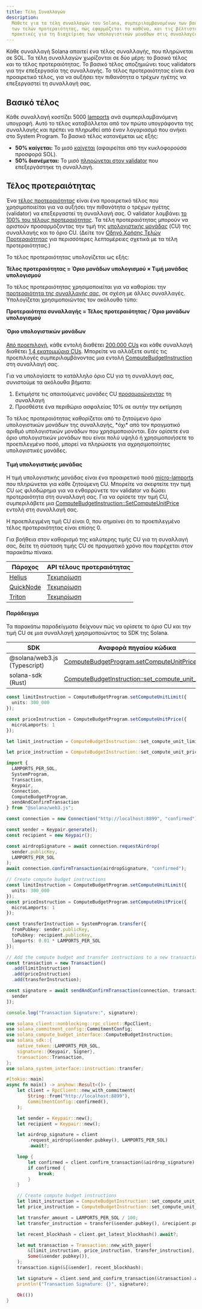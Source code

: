 ```yaml
---
title: Τέλη Συναλλαγών
description:
  Μάθετε για τα τέλη συναλλαγών του Solana, συμπεριλαμβανομένων των βασικών και
  των τελών προτεραιότητας, πώς εφαρμόζεται το καθένα, και τις βέλτιστες
  πρακτικές για τη διαχείριση των υπολογιστικών μονάδων στις συναλλαγές σας.
---
```


Κάθε συναλλαγή Solana απαιτεί ένα τέλος συναλλαγής, που πληρώνεται σε SOL. Τα
τέλη συναλλαγών χωρίζονται σε δύο μέρη: το βασικό τέλος και το τέλος
προτεραιότητας. Το βασικό τέλος αποζημιώνει τους validators για την επεξεργασία
της συναλλαγής. Το τέλος προτεραιότητας είναι ένα προαιρετικό τέλος, για να
αυξήσει την πιθανότητα ο τρέχων ηγέτης να επεξεργαστεί τη συναλλαγή σας.

## Βασικό τέλος

Κάθε συναλλαγή κοστίζει 5000 [lamports](/docs/references/terminology#lamport)
ανά συμπεριλαμβανόμενη υπογραφή. Αυτό το τέλος καταβάλλεται από τον πρώτο
υπογράφοντα της συναλλαγής και πρέπει να πληρωθεί από έναν λογαριασμό που ανήκει
στο System Program. Το βασικό τέλος κατανέμεται ως εξής:

- **50% καίγεται:** Το μισό
  [καίγεται](https://github.com/anza-xyz/agave/blob/v2.1.13/sdk/fee-calculator/src/lib.rs#L70)
  (αφαιρείται από την κυκλοφορούσα προσφορά SOL).
- **50% διανέμεται:** Το μισό
  [πληρώνεται στον validator](https://github.com/anza-xyz/agave/blob/e621336acad4f5d6e5b860eaa1b074b01c99253c/runtime/src/bank/fee_distribution.rs#L58-L62)
  που επεξεργάστηκε τη συναλλαγή.

## Τέλος προτεραιότητας

Ένα
[τέλος προτεραιότητας](https://github.com/anza-xyz/agave/blob/v2.2.14/compute-budget/src/compute_budget_limits.rs#L47-L48)
είναι ένα προαιρετικό τέλος που χρησιμοποιείται για να αυξήσει την πιθανότητα ο
τρέχων ηγέτης (validator) να επεξεργαστεί τη συναλλαγή σας. Ο validator λαμβάνει
[το 100% του τέλους προτεραιότητας](https://github.com/solana-foundation/solana-improvement-documents/blob/main/proposals/0096-reward-collected-priority-fee-in-entirety.md).
Τα τέλη προτεραιότητας μπορούν να οριστούν προσαρμόζοντας την τιμή της
[υπολογιστικής μονάδας](/docs/references/terminology#compute-units) (CU) της
συναλλαγής και το όριο CU. (Δείτε τον
[Οδηγό Χρήσης Τελών Προτεραιότητας](/developers/guides/advanced/how-to-use-priority-fees)
για περισσότερες λεπτομέρειες σχετικά με τα τέλη προτεραιότητας.)

Το τέλος προτεραιότητας υπολογίζεται ως εξής:

**Τέλος προτεραιότητας = Όριο μονάδων υπολογισμού × Τιμή μονάδας υπολογισμού**

Το τέλος προτεραιότητας χρησιμοποιείται για να καθορίσει την
[προτεραιότητα της συναλλαγής σας](https://github.com/anza-xyz/agave/blob/v2.2.14/core/src/banking_stage/transaction_scheduler/receive_and_buffer.rs#L646),
σε σχέση με άλλες συναλλαγές. Υπολογίζεται χρησιμοποιώντας τον ακόλουθο τύπο:

**Προτεραιότητα συναλλαγής = Τέλος προτεραιότητας / Όριο μονάδων υπολογισμού**

#### Όριο υπολογιστικών μονάδων

[Από προεπιλογή](https://github.com/anza-xyz/agave/blob/v2.1.13/compute-budget/src/compute_budget.rs#L149-L197),
κάθε εντολή διαθέτει
[200.000 CUs](https://github.com/anza-xyz/agave/blob/v2.1.13/compute-budget/src/compute_budget_limits.rs#L10)
και κάθε συναλλαγή διαθέτει
[1,4 εκατομμύρια CUs](https://github.com/anza-xyz/agave/blob/v2.1.13/compute-budget/src/compute_budget_limits.rs#L14).
Μπορείτε να αλλάξετε αυτές τις προεπιλογές συμπεριλαμβάνοντας μια εντολή
[ComputeBudgetInstruction](https://github.com/anza-xyz/agave/blob/v2.1.13/sdk/src/compute_budget.rs#L42-L44)
στη συναλλαγή σας.

Για να υπολογίσετε το κατάλληλο όριο CU για τη συναλλαγή σας, συνιστούμε τα
ακόλουθα βήματα:

1. Εκτιμήστε τις απαιτούμενες μονάδες CU
   [προσομοιώνοντας](/developers/guides/advanced/how-to-request-optimal-compute)
   τη συναλλαγή
2. Προσθέστε ένα περιθώριο ασφαλείας 10% σε αυτήν την εκτίμηση

<Callout type="warn">
  Το τέλος προτεραιότητας καθορίζεται από το ζητούμενο όριο υπολογιστικών
  μονάδων της συναλλαγής, *όχι* από τον πραγματικό αριθμό υπολογιστικών μονάδων
  που χρησιμοποιούνται. Εάν ορίσετε ένα όριο υπολογιστικών μονάδων που είναι
  πολύ υψηλό ή χρησιμοποιήσετε το προεπιλεγμένο ποσό, μπορεί να πληρώσετε για
  αχρησιμοποίητες υπολογιστικές μονάδες.
</Callout>

#### Τιμή υπολογιστικής μονάδας

Η τιμή υπολογιστικής μονάδας είναι ένα προαιρετικό ποσό
[micro-lamports](/docs/references/terminology#micro-lamports) που πληρώνεται για
κάθε ζητούμενη CU. Μπορείτε να σκεφτείτε την τιμή CU ως φιλοδώρημα για να
ενθαρρύνετε τον validator να δώσει προτεραιότητα στη συναλλαγή σας. Για να
ορίσετε την τιμή CU, συμπεριλάβετε μια
[ComputeBudgetInstruction::SetComputeUnitPrice](https://github.com/anza-xyz/agave/blob/v2.1.13/sdk/src/compute_budget.rs#L48-L50)
εντολή στη συναλλαγή σας.

<Callout>
  Η προεπιλεγμένη τιμή CU είναι 0, που σημαίνει ότι το προεπιλεγμένο τέλος
  προτεραιότητας είναι επίσης 0.
</Callout>

Για βοήθεια στον καθορισμό της καλύτερης τιμής CU για τη συναλλαγή σας, δείτε τη
σύσταση τιμής CU σε πραγματικό χρόνο που παρέχεται στον παρακάτω πίνακα.

| Πάροχος                                 | API τέλους προτεραιότητας                                                      |
| --------------------------------------- | ------------------------------------------------------------------------------ |
| [Helius](https://www.helius.dev/)       | [Τεκμηρίωση](https://docs.helius.dev/solana-apis/priority-fee-api)             |
| [QuickNode](https://www.quicknode.com/) | [Τεκμηρίωση](https://marketplace.quicknode.com/add-on/solana-priority-fee)     |
| [Triton](https://triton.one/)           | [Τεκμηρίωση](https://docs.triton.one/chains/solana/improved-priority-fees-api) |

#### Παράδειγμα

Τα παρακάτω παραδείγματα δείχνουν πώς να ορίσετε το όριο CU και την τιμή CU σε
μια συναλλαγή χρησιμοποιώντας τα SDK της Solana.

| SDK                          | Αναφορά πηγαίου κώδικα                                                                                                                           |
| ---------------------------- | ------------------------------------------------------------------------------------------------------------------------------------------------ |
| @solana/web3.js (Typescript) | [ComputeBudgetProgram.setComputeUnitPrice](https://github.com/solana-foundation/solana-web3.js/blob/v1.98.0/src/programs/compute-budget.ts#L218) |
| solana-sdk (Rust)            | [ComputeBudgetInstruction::set_compute_unit_price](https://github.com/anza-xyz/agave/blob/v2.1.13/sdk/src/compute_budget.rs#L17-L31)             |

<CodeTabs storage="compute-budget">

```ts !! title="Typescript"
const limitInstruction = ComputeBudgetProgram.setComputeUnitLimit({
  units: 300_000
});

const priceInstruction = ComputeBudgetProgram.setComputeUnitPrice({
  microLamports: 1
});
```

```rust !! title="Rust"
let limit_instruction = ComputeBudgetInstruction::set_compute_unit_limit(300_000);

let price_instruction = ComputeBudgetInstruction::set_compute_unit_price(1);
```

</CodeTabs>

<CodeTabs storage="compute-budget" flags="r">

```ts !! title="Typescript"
import {
  LAMPORTS_PER_SOL,
  SystemProgram,
  Transaction,
  Keypair,
  Connection,
  ComputeBudgetProgram,
  sendAndConfirmTransaction
} from "@solana/web3.js";

const connection = new Connection("http://localhost:8899", "confirmed");

const sender = Keypair.generate();
const recipient = new Keypair();

const airdropSignature = await connection.requestAirdrop(
  sender.publicKey,
  LAMPORTS_PER_SOL
);
await connection.confirmTransaction(airdropSignature, "confirmed");

// Create compute budget instructions
const limitInstruction = ComputeBudgetProgram.setComputeUnitLimit({
  units: 300_000
});
const priceInstruction = ComputeBudgetProgram.setComputeUnitPrice({
  microLamports: 1
});

const transferInstruction = SystemProgram.transfer({
  fromPubkey: sender.publicKey,
  toPubkey: recipient.publicKey,
  lamports: 0.01 * LAMPORTS_PER_SOL
});

// Add the compute budget and transfer instructions to a new transaction
const transaction = new Transaction()
  .add(limitInstruction)
  .add(priceInstruction)
  .add(transferInstruction);

const signature = await sendAndConfirmTransaction(connection, transaction, [
  sender
]);

console.log("Transaction Signature:", signature);
```

```rust !! title="Rust"
use solana_client::nonblocking::rpc_client::RpcClient;
use solana_commitment_config::CommitmentConfig;
use solana_compute_budget_interface::ComputeBudgetInstruction;
use solana_sdk::{
    native_token::LAMPORTS_PER_SOL,
    signature::{Keypair, Signer},
    transaction::Transaction,
};
use solana_system_interface::instruction::transfer;

#[tokio::main]
async fn main() -> anyhow::Result<()> {
    let client = RpcClient::new_with_commitment(
        String::from("http://localhost:8899"),
        CommitmentConfig::confirmed(),
    );

    let sender = Keypair::new();
    let recipient = Keypair::new();

    let airdrop_signature = client
        .request_airdrop(&sender.pubkey(), LAMPORTS_PER_SOL)
        .await?;

    loop {
        let confirmed = client.confirm_transaction(&airdrop_signature).await?;
        if confirmed {
            break;
        }
    }

    // Create compute budget instructions
    let limit_instruction = ComputeBudgetInstruction::set_compute_unit_limit(300_000);
    let price_instruction = ComputeBudgetInstruction::set_compute_unit_price(1);

    let transfer_amount = LAMPORTS_PER_SOL / 100;
    let transfer_instruction = transfer(&sender.pubkey(), &recipient.pubkey(), transfer_amount);

    let recent_blockhash = client.get_latest_blockhash().await?;

    let mut transaction = Transaction::new_with_payer(
        &[limit_instruction, price_instruction, transfer_instruction],
        Some(&sender.pubkey()),
    );
    transaction.sign(&[&sender], recent_blockhash);

    let signature = client.send_and_confirm_transaction(&transaction).await?;
    println!("Transaction Signature: {}", signature);

    Ok(())
}
```

</CodeTabs>
